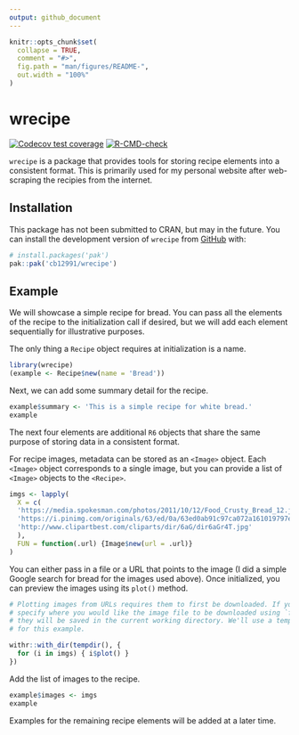 ```yaml
---
output: github_document
---
```


<!-- README.md is generated from README.Rmd. Please edit that file -->

```r
knitr::opts_chunk$set(
  collapse = TRUE,
  comment = "#>",
  fig.path = "man/figures/README-",
  out.width = "100%"
)
```

# wrecipe

<!-- badges: start -->
[![Codecov test coverage](https://codecov.io/gh/cb12991/wrecipes/branch/main/graph/badge.svg)](https://app.codecov.io/gh/cb12991/wrecipes?branch=main)
[![R-CMD-check](https://github.com/cb12991/wrecipes/actions/workflows/R-CMD-check.yaml/badge.svg)](https://github.com/cb12991/wrecipes/actions/workflows/R-CMD-check.yaml)
<!-- badges: end -->

`wrecipe` is a package that provides tools for storing recipe elements into a
consistent format. This is primarily used for my personal website after
web-scraping the recipies from the internet.

## Installation

This package has not been submitted to CRAN, but may in the future. You can
install the development version of `wrecipe` from [GitHub](https://github.com/)
with:

```r
# install.packages('pak')
pak::pak('cb12991/wrecipe')
```

## Example

We will showcase a simple recipe for bread. You can pass all the elements of the recipe to the initialization call if desired, but we will add each element sequentially for illustrative purposes.

The only thing a `Recipe` object requires at initialization is a name. 

```r
library(wrecipe)
(example <- Recipe$new(name = 'Bread'))
```

Next, we can add some summary detail for the recipe.

```r
example$summary <- 'This is a simple recipe for white bread.'
example
```

The next four elements are additional `R6` objects that share the same purpose of storing data in a consistent format. 

For recipe images, metadata can be stored as an `<Image>` object. Each `<Image>` object corresponds to a single image, but you can provide a list of `<Image>` objects to the `<Recipe>`.

```r
imgs <- lapply(
  X = c(
  'https://media.spokesman.com/photos/2011/10/12/Food_Crusty_Bread_12.jpg',
  'https://i.pinimg.com/originals/63/ed/0a/63ed0ab91c97ca072a161019797eb002.jpg',
  'http://www.clipartbest.com/cliparts/dir/6aG/dir6aGr4T.jpg'
  ),
  FUN = function(.url) {Image$new(url = .url)}
)
```

You can either pass in a file or a URL that points to the image (I did a simple Google search for bread for the images used above). Once initialized, you can preview the images using its `plot()` method.

```r
# Plotting images from URLs requires them to first be downloaded. If you do not
# specify where you would like the image file to be downloaded using `file`, 
# they will be saved in the current working directory. We'll use a temp location
# for this example.

withr::with_dir(tempdir(), {
  for (i in imgs) { i$plot() }  
})
```

Add the list of images to the recipe.

```r
example$images <- imgs
example
```

Examples for the remaining recipe elements will be added at a later time.
